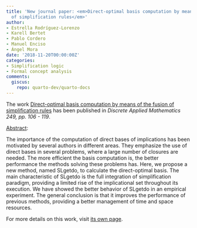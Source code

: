 ```yaml
---
title: 'New journal paper: <em>Direct-optimal basis computation by means of the fusion
  of simplification rules</em>'
author:
- Estrella Rodríguez-Lorenzo
- Karell Bertet
- Pablo Cordero
- Manuel Enciso
- Ángel Mora
date: '2018-11-20T00:00:00Z'
categories:
- Simplification logic
- Formal concept analysis
comments:
  giscus:
    repo: quarto-dev/quarto-docs
---
```


The work <u>Direct-optimal basis computation by means of the fusion of simplification rules</u> has been published in <em><em>Discrete Applied Mathematics</em> 249, pp. 106 - 119</em>.

<u>Abstract</u>:


The importance of the computation of direct bases of implications has been motivated by several authors in different areas. They emphasize the use of direct bases in several problems, where a large number of closures are needed. The more efficient the basis computation is, the better performance the methods solving these problems has. Here, we propose a new method, named SLgetdo, to calculate the direct-optimal basis. The main characteristic of SLgetdo is the full integration of simplification paradigm, providing a limited rise of the implicational set throughout its execution. We have showed the better behavior of SLgetdo in an empirical experiment. The general conclusion is that it improves the performance of previous methods, providing a better management of time and space resources.




For more details on this work, visit <a href='/publications/journals/2018-dam'>its own page</a>.
